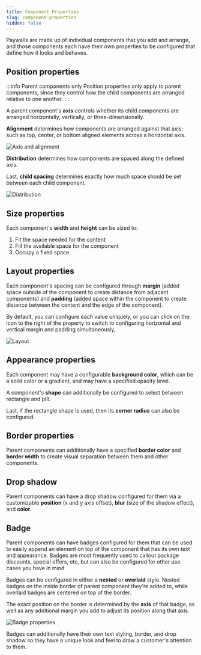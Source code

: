 ```yaml
---
title: Component Properties
slug: component-properties
hidden: false
---
```


Paywalls are made up of individual components that you add and arrange, and those components each have their own properties to be configured that define how it looks and behaves.

## Position properties

:::info Parent components only
Position properties only apply to parent components, since they control how the child components are arranged relative to one another.
:::

A parent component's **axis** controls whether its child components are arranged horizontally, vertically, or three-dimensionally.

**Alignment** determines how components are arranged against that axis; such as top, center, or bottom aligned elements across a horizontal axis.

![Axis and alignment](/docs_images/paywalls/paywalls-axis-alignment.gif)

**Distribution** determines how components are spaced along the defined axis.

Last, **child spacing** determines exactly how much space should be set between each child component.

![Distribution](/docs_images/paywalls/paywalls-distribution.gif)

## Size properties

Each component's **width** and **height** can be sized to:

1. Fit the space needed for the content
2. Fill the available space for the component
3. Occupy a fixed space

## Layout properties

Each component's spacing can be configured through **margin** (added space outside of the component to create distance from adjacent components) and **padding** (added space within the component to create distance between the content and the edge of the component).

By default, you can configure each value uniquely, or you can click on the icon to the right of the property to switch to configuring horizontal and vertical margin and padding simultaneously,

![Layout](/docs_images/paywalls/paywalls-layout-settings.gif)

## Appearance properties

Each component may have a configurable **background color**, which can be a solid color or a gradient, and may have a specified opacity level.

A component's **shape** can additionally be configured to select between rectangle and pill.

Last, if the rectangle shape is used, then its **corner radius** can also be configured.

## Border properties

Parent components can additionally have a specified **border color** and **border width** to create visual separation between them and other components.

## Drop shadow

Parent components can have a drop shadow configured for them via a customizable **position** (x and y axis offset), **blur** (size of the shadow effect), and **color**.

## Badge

Parent components can have badges configured for them that can be used to easily append an element on top of the component that has its own text and appearance. Badges are most frequently used to callout package discounts, special offers, etc, but can also be configured for other use cases you have in mind.

Badges can be configured in either a **nested** or **overlaid** style. Nested badges on the inside border of parent component they're added to, while overlaid badges are centered on top of the border.

The exact position on the border is determined by the **axis** of that badge, as well as any additional margin you add to adjust its position along that axis.

![Badge properties](/docs_images/paywalls/paywalls-badge-properties.png)

Badges can additionally have their own text styling, border, and drop shadow so they have a unique look and feel to draw a customer's attention to them.
